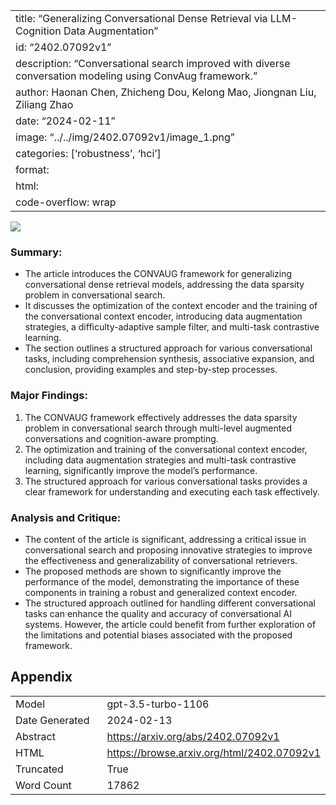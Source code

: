 
---
title: "Generalizing Conversational Dense Retrieval via LLM-Cognition Data Augmentation"
id: "2402.07092v1"
description: "Conversational search improved with diverse conversation modeling using ConvAug framework."
author: Haonan Chen, Zhicheng Dou, Kelong Mao, Jiongnan Liu, Ziliang Zhao
date: "2024-02-11"
image: "../../img/2402.07092v1/image_1.png"
categories: ['robustness', 'hci']
format:
  html:
    code-overflow: wrap
---

![](../../img/2402.07092v1/image_1.png)

### Summary:
- The article introduces the CONVAUG framework for generalizing conversational dense retrieval models, addressing the data sparsity problem in conversational search.
- It discusses the optimization of the context encoder and the training of the conversational context encoder, introducing data augmentation strategies, a difficulty-adaptive sample filter, and multi-task contrastive learning.
- The section outlines a structured approach for various conversational tasks, including comprehension synthesis, associative expansion, and conclusion, providing examples and step-by-step processes.

### Major Findings:
1. The CONVAUG framework effectively addresses the data sparsity problem in conversational search through multi-level augmented conversations and cognition-aware prompting.
2. The optimization and training of the conversational context encoder, including data augmentation strategies and multi-task contrastive learning, significantly improve the model's performance.
3. The structured approach for various conversational tasks provides a clear framework for understanding and executing each task effectively.

### Analysis and Critique:
- The content of the article is significant, addressing a critical issue in conversational search and proposing innovative strategies to improve the effectiveness and generalizability of conversational retrievers.
- The proposed methods are shown to significantly improve the performance of the model, demonstrating the importance of these components in training a robust and generalized context encoder.
- The structured approach outlined for handling different conversational tasks can enhance the quality and accuracy of conversational AI systems. However, the article could benefit from further exploration of the limitations and potential biases associated with the proposed framework.

## Appendix

|          |          |
|----------|----------|
| Model     | gpt-3.5-turbo-1106       |
| Date Generated     | 2024-02-13       |
| Abstract | [https://arxiv.org/abs/2402.07092v1](https://arxiv.org/abs/2402.07092v1)        |
| HTML     | [https://browse.arxiv.org/html/2402.07092v1](https://browse.arxiv.org/html/2402.07092v1)       |
| Truncated       | True       |
| Word Count       | 17862       |